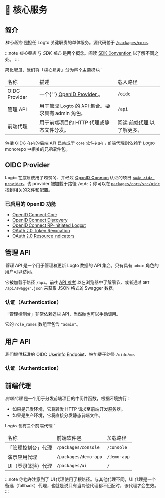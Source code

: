 
# 🧱 核心服务

## 简介

_核心服务_ 是担任 Logto 关键职责的单体服务。源代码位于 [`/packages/core`](https://github.com/logto-io/logto/tree/master/packages/core)。

:::note
_核心服务_ 与 _SDK 核心_ 是两个概念。阅读 [SDK Convention](../sdk-convention/README.md) 以了解不同之处。
:::

简化起见，我们将「核心服务」分为四个主要模块：

<table>
  <thead>
    <tr>
      <td>名称</td>
      <td>描述</td>
      <td>载入路径</td>
    </tr>
  </thead>
  <tbody>
    <tr>
      <td>OIDC Provider</td>
      <td>
        一个{' '}
        <a
          href="https://openid.net/specs/openid-connect-core-1_0.html"
          target="_blank"
          rel="noopener"
        >
          OpenID Provider
        </a>
        。
      </td>
      <td>
        <code>/oidc</code>
      </td>
    </tr>
    <tr>
      <td>管理 API</td>
      <td>用于管理 Logto 的 API 集合。要求具有 admin 角色。</td>
      <td>
        <code>/api</code>
      </td>
    </tr>
    <tr>
      <td>前端代理</td>
      <td>用于前端项目的 HTTP 代理或静态文件分发。</td>
      <td>
        阅读 <a href="#前端代理">前端代理</a> 以了解更多。
      </td>
    </tr>
  </tbody>
</table>

包括 OIDC 在内的后端 API 已集成于 `core` 软件包内；前端代理则依赖于 Logto monorepo 中相关的兄弟软件包。

## OIDC Provider

Logto 在底层使用了超赞的、并经过 [OpenID Connect](https://openid.net/connect/) 认证的项目 [`node-oidc-provider`](https://github.com/panva/node-oidc-provider)。该 provider 被加载于路径 `/oidc`；你可以在 [`packages/core/src/oidc`](https://github.com/logto-io/logto/tree/master/packages/core/src/oidc) 找到相关的文件和配置。

### 已启用的 OpenID 功能

- [OpenID Connect Core](https://openid.net/specs/openid-connect-core-1_0.html)
- [OpenID Connect Discovery](https://openid.net/specs/openid-connect-discovery-1_0.html)
- [OpenID Connect RP-Initiated Logout](https://openid.net/specs/openid-connect-rpinitiated-1_0.html)
- [OAuth 2.0 Token Revocation](https://www.rfc-editor.org/rfc/rfc7009.html)
- [OAuth 2.0 Resource Indicators](https://www.rfc-editor.org/rfc/rfc8707.html)

<h2 id="management-api">管理 API</h2>

_管理 API_ 是一个用于管理和更新 Logto 数据的 API 集合。只有具有 `admin` 角色的用户可以访问。

它被加载于路径 `/api`。前往 [API 参考](/api) 以在浏览器中了解细节，或者通过 `GET /api/swagger.json` 来获取 JSON 格式的 Swagger 数据。

### 认证（Authentication）

「管理控制台」非常依赖这些 API，当然你也可以手动调用。

<BasicTokenRequirements>
  它的 <code>role_names</code> 数组里包含 <code>&quot;admin&quot;</code>。
</BasicTokenRequirements>

<BearerAuth />

## 用户 API

我们提供标准的 OIDC [Userinfo Endpoint](https://openid.net/specs/openid-connect-core-1_0.html#UserInfo)，被加载于路径 `/oidc/me`.

### 认证（Authentication）

<BasicTokenRequirements />

<BearerAuth />

## 前端代理

_前端代理_ 是一个用于分发前端项目的中间件函数，根据环境执行：

- 如果是开发环境，它将转发 HTTP 请求至前端开发服务器。
- 如果是生产环境，它将直接分发静态前端文件。

Logto 含有三个前端代理：

<table>
  <thead>
    <tr>
      <td>名称</td>
      <td>前端软件包</td>
      <td>加载路径</td>
    </tr>
  </thead>
  <tbody>
    <tr>
      <td>「管理控制台」代理</td>
      <td>
        <code>/packages/console</code>
      </td>
      <td>
        <code>/console</code>
      </td>
    </tr>
    <tr>
      <td>演示应用代理</td>
      <td>
        <code>/packages/demo-app</code>
      </td>
      <td>
        <code>/demo-app</code>
      </td>
    </tr>
    <tr>
      <td>UI（登录体验）代理</td>
      <td>
        <code>/packages/ui</code>
      </td>
      <td>
        <code>/</code>
      </td>
    </tr>
  </tbody>
</table>

:::note
你也许注意到了 UI 代理使用了根路径。与其他代理不同，UI 代理是一个备选（fallback）代理，也就是说只有当其他代理都不匹配时，该代理才会生效。
:::
